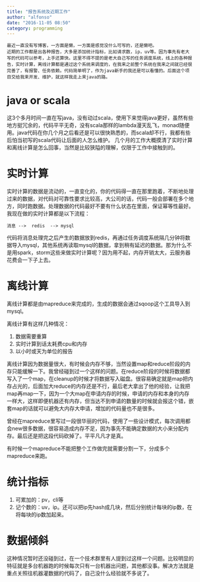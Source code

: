 ```yaml
---
title: "报告系统及近期工作"
author: "alfonso"
date: "2016-11-05 08:50"
category: programming
---
```


    最近一直没有写博客，一方面是懒，一方面是感觉没什么可写的，还是懒吧。
    近期的工作都是出各种报告，大多是添加统计指标，比如请求数，ip，uv等。因为事先有老大写的代码可以参考，上手还算快。这里不得不提的是老大自己写的任务调度系统，线上的各种报告，实时计算，离线计算都是通过这个系统来调度的，在我来之前整个系统在我来之间就已经很完善了，有报警、任务依赖。代码简单明了，作为java新手的我还是可以看懂的。后面这个项目交给我来开发、维护，就这样我走上来java的路。

# java or scala
这3个多月时间一直在写java，没有动过scala，使用下来觉得java更好，虽然有些地方挺冗余的，代码平平无奇，没有scala那样的lambda漫天乱飞，monad随便用。java代码在你几个月之后看还是可以很快熟悉的，而scala却不行，我都有些后怕当初写的scala代码让后面的人怎么维护。
    几个月的工作大概摸清了实时计算和离线计算是怎么回事，当然是比较狭隘的理解，仅限于工作中接触到的。
    
# 实时计算
实时计算的数据是流动的，一直变化的，你的代码得一直在那里跑着，不断地处理过来的数据，对代码对可靠性要求比较高，大公司的话，代码一般会部署在多个地方，同时跑数据。处理数据的代码最好不要有什么状态在里面，保证幂等性最好。我现在做的实时计算都是以下流程：

    消息 -->  redis  --> mysql

代码将消息处理完之后产生的数据放到redis，再通过任务调度系统隔几分钟将数据导入mysql，其他系统再读取mysql的数据，拿到稍有延迟的数据。那为什么不是用spark，storm这些来做实时计算呢？因为用不起，内存开销太大，云服务器花费会一下子上去。

# 离线计算
离线计算都是由mapreduce来完成的，生成的数据会通过sqoop这个工具导入到mysql。

离线计算有这样几种情况：

1. 数据需要重算
2. 实时计算到话太耗费cpu和内存
3. 以小时或天为单位的报告

离线计算因为数据量很大，有时候会内存不够，当然设置map和reduce阶段的内存只能缓解一下。我曾经碰到过一个这样的问题。在reduce阶段的时候将数据都写入了一个map，在cleanup的时候才将数据写入磁盘。很容易确定就是map把内存占光的，后面加大reduce的内存还是不行，最后老大拿出了他的经验，让我把map再map一下，因为一个大map在申请内存的时候，申请的内存和本身的内存一样大，这样即便机器还有内存，但当达不到申请的数量的时候就会报这个错，嵌套map的话就可以避免大内存大申请，增加的代码量也不是很多。

曾经在mapreduce里写过一段很华丽的代码，使用了一些设计模式，每次调用都会new很多数据，很容易造成内存不足，因为事先不能确定数据的大小来分配内存。最后还是把这段代码砍掉了。平平凡凡才是真。

有时候一个mapreduce不能把整个工作做完就需要分割一下，分成多个mapreduce来跑。

# 统计指标
1. 可累加的：pv，cli等
2. 记个数的：uv，ip。还可以把ip先hash成几块，然后分别统计每块的ip数，在将每块的ip数加起来。

# 数据倾斜
这种情况暂时还没碰到过，在一个技术群里有人提到过这样一个问题。比较明显的特征就是多台机器跑的时候每次只有一台机器出问题，其他都没事。解决方法就是重点关照往机器灌数据的代码了，自己没什么经验就不多说了。